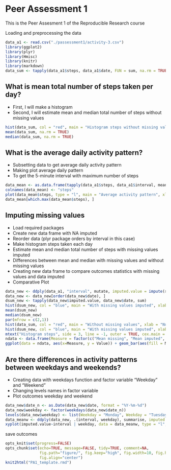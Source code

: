 Peer Assessment 1
=================

This is the Peer Assesment 1 of the Reproducible Research course

Loading and preprocessing the data

```r
data_a1 <- read.csv("./passessment1/activity-3.csv")
library(ggplot2)
library(plyr)
library(Hmisc)
library(knitr)
library(markdown)
data_sum <- tapply(data_a1$steps, data_a1$date, FUN = sum, na.rm = TRUE)
```
What is mean total number of steps taken per day?
-------------------------------------------------

* First, I will make a histogram
* Second, I will estimate mean and median total number of steps without missing values
```r
hist(data_sum, col = "red", main = "Histogram steps without missing values", xlab = "Number of steps", breaks = 20)
mean(data_sum, na.rm = TRUE)
median(data_sum, na.rm = TRUE)
```
What is the average daily activity pattern?
-------------------------------------------

* Subsetting data to get average daily activity pattern
* Making plot average daily pattern
* To get the 5-minute interval with maximum number of steps 
```r
data_mean <- as.data.frame(tapply(data_a1$steps, data_a1$interval, mean, na.rm = TRUE))
colnames(data_mean) <- "steps"
plot(data_mean$steps, type = "l", main = "Average activity pattern", xlab = "5 minute Interval", ylab = "Averaged across all day")
data_mean[which.max(data_mean$steps), ]
```
Imputing missing values
-----------------------

* Load required packages
* Create new data frame with NA imputed
* Reorder data (plyr package orders by interval in this case)
* Make histogram steps taken each day
* Estimate mean and median total number of steps with missing values imputed
* Differences between mean and median with missing values and without missing values
* Creating new data frame to compare outcomes statistics with missing values and data imputed
* Comparative Plot
```r
data_new <- ddply(data_a1, "interval", mutate, imputed.value = impute(steps, mean))
data_new <- data_new[order(data_new$date), ]
dsum_new <- tapply(data_new$imputed.value, data_new$date, sum)
hist(dsum_new, col = "blue", main = "With missing values imputed", xlab = "Number of steps", cex.main = 1.0, breaks = 20)
mean(dsum_new)
median(dsum_new)
par(mfrow = c(2,1))
hist(data_sum, col = "red", main = "Without missing values", xlab = "Number of steps", cex.main = 1.0, cex.lab = 1.0, breaks = 20)
hist(dsum_new, col = "blue", main = "With missing values imputed", xlab = "Number of steps", cex.main = 1.0, breaks = 20)
mtext("Histogram steps", side = 3, line = -1, outer = TRUE, cex.main = 2.5, font = 2)
ndata <- data.frame(Measure = factor(c("Mean missing", "Mean imputed", "Median missing", "Median imputed"), levels = c ("Mean missing", "Mean imputed", "Median missing", "Median imputed")), Value = c(9354.23, 10766.19, 10395, 10766.19))
ggplot(data = ndata, aes(x=Measure, y = Value)) + geom_bar(aes(fill = Measure), stat="identity") + ggtitle("Steps statistics: Data with NA vs data imputed")
```
Are there differences in activity patterns between weekdays and weekends?
-------------------------------------------------------------------------

* Creating data with weekdays function and factor variable "Weekday" and "Weekend"
* Changing levels names in factor variable
* Plot outcomes weekday and weekend
```r
data_new$date_n <- as.Date(data_new$date, format = "%Y-%m-%d")
data_new$weekday <- factor(weekdays(data_new$date_n))
levels(data_new$weekday) <- list(Weekday = "Monday", Weekday = "Tuesday", Weekday = "Wednesday", Weekday = "Thursday", Weekday = "Friday", Weekend = "Sunday", Weekend= "Saturday")
data_meanw <- ddply(data_new, .(interval, weekday), summarise, imputed.value = mean(imputed.value))
xyplot(imputed.value~interval | weekday, data = data_meanw, type = "l", layout = c(1,2), ylab = "Number of steps", col = "blue")
```
save outcomes

```r
opts_knit$set(progress=FALSE)
opts_chunk$set(echo=TRUE, message=FALSE, tidy=TRUE, comment=NA,
               fig.path="figure/", fig.keep="high", fig.width=10, fig.height=6,
               fig.align="center")
knit2html("PA1_template.rmd")
```



